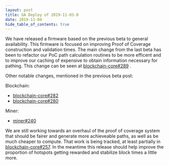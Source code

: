 ```yaml
---
layout: post
title: GA Deploy of 2019-11-03.0
date: 2019-11-04
hide_table_of_contents: true
---
```


We have released a firmware based on the previous beta to general availability. This firmware is
focused on improving Proof of Coverage construction and validation times. The main change from the
last beta has been to refactor our PoC path calculation routines to be more efficent and to improve
our caching of expensive to obtain information necessary for pathing. This change can be seen at
[blockchain-core#289](https://github.com/helium/blockchain-core/pull/289) .

<!--truncate-->

Other notable changes, mentioned in the previous beta post:

Blockchain:

- [blockchain-core#282](https://github.com/helium/blockchain-core/pull/282)
- [blockchain-core#280](https://github.com/helium/blockchain-core/pull/280)

Miner:

- [miner#240](https://github.com/helium/miner/pull/240)

We are still working towards an overhaul of the proof of coverage system that should be fairer and
generate more achieveable paths, as well as be much cheaper to compute. That work is being tracked,
at least partially in [blockchain-core#257](https://github.com/helium/blockchain-core/pull/257). In
the meantime this release should help improve the proportion of hotspots getting rewarded and
stabilize block times a little more.
